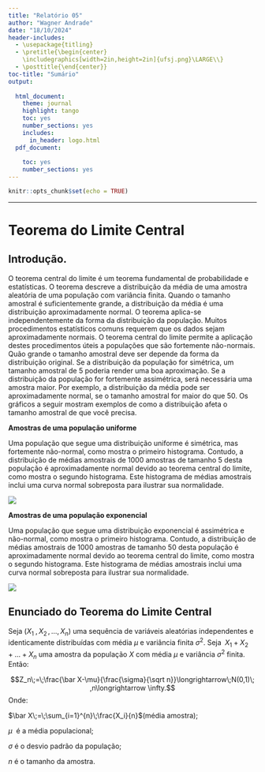 ```yaml
---
title: "Relatório 05"
author: "Wagner Andrade"
date: "18/10/2024"
header-includes:
  - \usepackage{titling}
  - \pretitle{\begin{center}
    \includegraphics[width=2in,height=2in]{ufsj.png}\LARGE\\}
  - \posttitle{\end{center}}
toc-title: "Sumário"
output:
  
  html_document:
    theme: journal
    highlight: tango
    toc: yes
    number_sections: yes
    includes:
      in_header: logo.html
  pdf_document:
    
    toc: yes
    number_sections: yes
---
```


```r
knitr::opts_chunk$set(echo = TRUE)
```
--- 

# Teorema do Limite Central
## Introdução.

O teorema central do limite é um teorema fundamental de probabilidade e estatísticas. O teorema descreve a distribuição da média de uma amostra aleatória de uma população com variância finita. Quando o tamanho amostral é suficientemente grande, a distribuição da média é uma distribuição aproximadamente normal. O teorema aplica-se independentemente da forma da distribuição da população. Muitos procedimentos estatísticos comuns requerem que os dados sejam aproximadamente normais. O teorema central do limite permite a aplicação destes procedimentos úteis a populações que são fortemente não-normais. Quão grande o tamanho amostral deve ser depende da forma da distribuição original. Se a distribuição da população for simétrica, um tamanho amostral de 5 poderia render uma boa aproximação. Se a distribuição da população for fortemente assimétrica, será necessária uma amostra maior. Por exemplo, a distribuição da média pode ser aproximadamente normal, se o tamanho amostral for maior do que 50. Os gráficos a seguir mostram exemplos de como a distribuição afeta o tamanho amostral de que você precisa.


**Amostras de uma população uniforme**

Uma população que segue uma distribuição uniforme é simétrica, mas fortemente não-normal, como mostra o primeiro histograma. Contudo, a distribuição de médias amostrais de 1000 amostras de tamanho 5 desta população é aproximadamente normal devido ao teorema central do limite, como mostra o segundo histograma. Este histograma de médias amostrais inclui uma curva normal sobreposta para ilustrar sua normalidade.

![](C:/relatorios/profmatma41/imagens/TeXAux/imagem_33.jpg)

**Amostras de uma população exponencial**

Uma população que segue uma distribuição exponencial é assimétrica e não-normal, como mostra o primeiro histograma. Contudo, a distribuição de médias amostrais de 1000 amostras de tamanho 50 desta população é aproximadamente normal devido ao teorema central do limite, como mostra o segundo histograma. Este histograma de médias amostrais inclui uma curva normal sobreposta para ilustrar sua normalidade.

![](C:/relatorios/profmatma41/imagens/TeXAux/imagem_34.jpg)

## Enunciado do Teorema do Limite Central

Seja $(X_1\;,X_2\, ,...,\,X_n)$ uma sequência de variáveis aleatórias independentes e identicamente distribuídas com média $\mu$ e variância finita $\sigma^2$. Seja $\;X_1 + X_2 + ... + X_n$ uma amostra da população $X$ com média $\mu$ e variância $\sigma^2$ finita. Então: 

$$Z_n\;=\;\frac{\bar X-\mu}{\frac{\sigma}{\sqrt n}}\longrightarrow\;N(0,1)\; ,n\longrightarrow \infty.$$
Onde:  

$\bar X\;=\;\sum_{i=1}^{n}\;\frac{X_i}{n}$(média amostra);

$\mu\:$ é a média populacional;

$\sigma$ é o desvio padrão da população;

$n$ é o tamanho da amostra.



